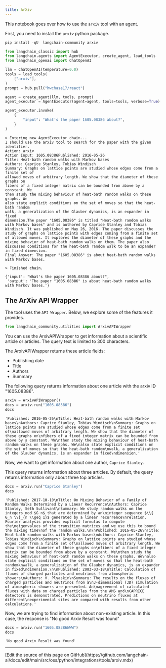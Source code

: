 ```yaml
---
title: ArXiv
---
```


This notebook goes over how to use the `arxiv` tool with an agent.

First, you need to install the `arxiv` python package.

```python
pip install -qU  langchain-community arxiv
```

```python
from langchain_classic import hub
from langchain.agents import AgentExecutor, create_agent, load_tools
from langchain_openai import ChatOpenAI

llm = ChatOpenAI(temperature=0.0)
tools = load_tools(
    ["arxiv"],
)
prompt = hub.pull("hwchase17/react")

agent = create_agent(llm, tools, prompt)
agent_executor = AgentExecutor(agent=agent, tools=tools, verbose=True)
```

```python
agent_executor.invoke(
    {
        "input": "What's the paper 1605.08386 about?",
    }
)
```

```output
> Entering new AgentExecutor chain...
I should use the arxiv tool to search for the paper with the given identifier.
Action: arxiv
Action Input: 1605.08386Published: 2016-05-26
Title: Heat-bath random walks with Markov bases
Authors: Caprice Stanley, Tobias Windisch
Summary: Graphs on lattice points are studied whose edges come from a finite set of
allowed moves of arbitrary length. We show that the diameter of these graphs on
fibers of a fixed integer matrix can be bounded from above by a constant. We
then study the mixing behaviour of heat-bath random walks on these graphs. We
also state explicit conditions on the set of moves so that the heat-bath random
walk, a generalization of the Glauber dynamics, is an expander in fixed
dimension.The paper "1605.08386" is titled "Heat-bath random walks with Markov bases" and is authored by Caprice Stanley and Tobias Windisch. It was published on May 26, 2016. The paper discusses the study of graphs on lattice points with edges coming from a finite set of allowed moves. It explores the diameter of these graphs and the mixing behavior of heat-bath random walks on them. The paper also discusses conditions for the heat-bath random walk to be an expander in fixed dimension.
Final Answer: The paper "1605.08386" is about heat-bath random walks with Markov bases.

> Finished chain.
```

```output
{'input': "What's the paper 1605.08386 about?",
 'output': 'The paper "1605.08386" is about heat-bath random walks with Markov bases.'}
```

## The ArXiv API Wrapper

The tool uses the `API Wrapper`. Below, we explore some of the features it provides.

```python
from langchain_community.utilities import ArxivAPIWrapper
```

You can use the ArxivAPIWrapper to get information about a scientific article or articles. The query text is limited to 300 characters.

The ArxivAPIWrapper returns these article fields:

- Publishing date
- Title
- Authors
- Summary

The following query returns information about one article with the arxiv ID "1605.08386".

```python
arxiv = ArxivAPIWrapper()
docs = arxiv.run("1605.08386")
docs
```

```output
'Published: 2016-05-26\nTitle: Heat-bath random walks with Markov bases\nAuthors: Caprice Stanley, Tobias Windisch\nSummary: Graphs on lattice points are studied whose edges come from a finite set of\nallowed moves of arbitrary length. We show that the diameter of these graphs on\nfibers of a fixed integer matrix can be bounded from above by a constant. We\nthen study the mixing behaviour of heat-bath random walks on these graphs. We\nalso state explicit conditions on the set of moves so that the heat-bath random\nwalk, a generalization of the Glauber dynamics, is an expander in fixed\ndimension.'
```

Now, we want to get information about one author, `Caprice Stanley`.

This query returns information about three articles. By default, the query returns information only about three top articles.

```python
docs = arxiv.run("Caprice Stanley")
docs
```

```output
'Published: 2017-10-10\nTitle: On Mixing Behavior of a Family of Random Walks Determined by a Linear Recurrence\nAuthors: Caprice Stanley, Seth Sullivant\nSummary: We study random walks on the integers mod $G_n$ that are determined by an\ninteger sequence $\\{ G_n \\}_{n \\geq 1}$ generated by a linear recurrence\nrelation. Fourier analysis provides explicit formulas to compute the\neigenvalues of the transition matrices and we use this to bound the mixing time\nof the random walks.\n\nPublished: 2016-05-26\nTitle: Heat-bath random walks with Markov bases\nAuthors: Caprice Stanley, Tobias Windisch\nSummary: Graphs on lattice points are studied whose edges come from a finite set of\nallowed moves of arbitrary length. We show that the diameter of these graphs on\nfibers of a fixed integer matrix can be bounded from above by a constant. We\nthen study the mixing behaviour of heat-bath random walks on these graphs. We\nalso state explicit conditions on the set of moves so that the heat-bath random\nwalk, a generalization of the Glauber dynamics, is an expander in fixed\ndimension.\n\nPublished: 2003-03-18\nTitle: Calculation of fluxes of charged particles and neutrinos from atmospheric showers\nAuthors: V. Plyaskin\nSummary: The results on the fluxes of charged particles and neutrinos from a\n3-dimensional (3D) simulation of atmospheric showers are presented. An\nagreement of calculated fluxes with data on charged particles from the AMS and\nCAPRICE detectors is demonstrated. Predictions on neutrino fluxes at different\nexperimental sites are compared with results from other calculations.'
```

Now, we are trying to find information about non-existing article. In this case, the response is "No good Arxiv Result was found"

```python
docs = arxiv.run("1605.08386WWW")
docs
```

```output
'No good Arxiv Result was found'
```

---

<Callout icon="pen-to-square" iconType="regular">
  [Edit the source of this page on GitHub](https://github.com/langchain-ai/docs/edit/main/src/oss/python/integrations/tools/arxiv.mdx)
</Callout>
